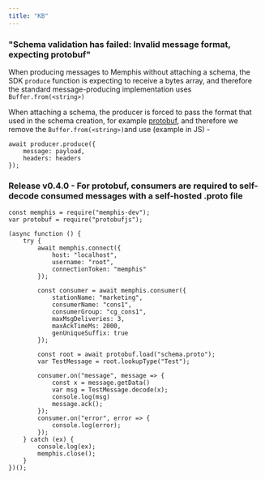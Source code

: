 ```yaml
---
title: "KB"
---
```


### "Schema validation has failed: Invalid message format, expecting protobuf"

When producing messages to Memphis without attaching a schema, the SDK `produce` function is expecting to receive a bytes array, and therefore the standard message-producing implementation uses `Buffer.from(<string>)`

When attaching a schema, the producer is forced to pass the format that used in the schema creation, for example [protobuf](/memphis/memphis/schemaverse-schema-management/getting-started), and therefore we remove the `Buffer.from(<string>)`and use (example in JS) -

```
await producer.produce({
    message: payload,
    headers: headers
});
```

### Release v0.4.0 - For protobuf, consumers are required to self-decode consumed messages with a self-hosted .proto file

```
const memphis = require("memphis-dev");
var protobuf = require("protobufjs");

(async function () {
    try {
        await memphis.connect({
            host: "localhost",
            username: "root",
            connectionToken: "memphis"
        });

        const consumer = await memphis.consumer({
            stationName: "marketing",
            consumerName: "cons1",
            consumerGroup: "cg_cons1",
            maxMsgDeliveries: 3,
            maxAckTimeMs: 2000,
            genUniqueSuffix: true
        });

        const root = await protobuf.load("schema.proto");
        var TestMessage = root.lookupType("Test");

        consumer.on("message", message => {
            const x = message.getData()
            var msg = TestMessage.decode(x);
            console.log(msg)
            message.ack();
        });
        consumer.on("error", error => {
            console.log(error);
        });
    } catch (ex) {
        console.log(ex);
        memphis.close();
    }
})();
```